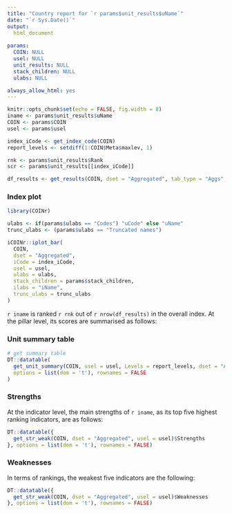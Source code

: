 ```yaml
---
title: "Country report for `r params$unit_results$uName`"
date: "`r Sys.Date()`"
output:
  html_document
    
params:
  COIN: NULL
  usel: NULL
  unit_results: NULL
  stack_children: NULL
  ulabs: NULL

always_allow_html: yes
---
```


```r
knitr::opts_chunk$set(echo = FALSE, fig.width = 8)
iname <- params$unit_results$uName
COIN <- params$COIN
usel <- params$usel

index_iCode <- get_index_code(COIN)
report_levels <- setdiff(1:COIN$Meta$maxlev, 1)

rnk <- params$unit_results$Rank
scr <- params$unit_results[[index_iCode]]

df_results <- get_results(COIN, dset = "Aggregated", tab_type = "Aggs", also_get = "uName")

```

### Index plot
```r
library(COINr)

ulabs <- if(params$ulabs == "Codes") "uCode" else "uName"
trunc_ulabs <- (params$ulabs == "Truncated names")

iCOINr::iplot_bar(
  COIN,
  dset = "Aggregated",
  iCode = index_iCode,
  usel = usel,
  ulabs = ulabs,
  stack_children = params$stack_children,
  ilabs = "iName",
  trunc_ulabs = trunc_ulabs
)
```

`r iname` is ranked `r rnk` out of `r nrow(df_results)` in the overall index. At the pillar level, its scores are summarised as follows:


### Unit summary table
```r
# get summary table
DT::datatable(
  get_unit_summary(COIN, usel = usel, Levels = report_levels, dset = "Aggregated"),
  options = list(dom = 't'), rownames = FALSE
) 
```


### Strengths

At the indicator level, the main strengths of `r iname`, as its top five highest ranking indicators, are as follows:
    
```r
DT::datatable({
  get_str_weak(COIN, dset = "Aggregated", usel = usel)$Strengths
}, options = list(dom = 't'), rownames = FALSE)
```
  

### Weaknesses

In terms of rankings, the weakest five indicators are the following:
    
```r
DT::datatable({
  get_str_weak(COIN, dset = "Aggregated", usel = usel)$Weaknesses
}, options = list(dom = 't'), rownames = FALSE)
```
  
